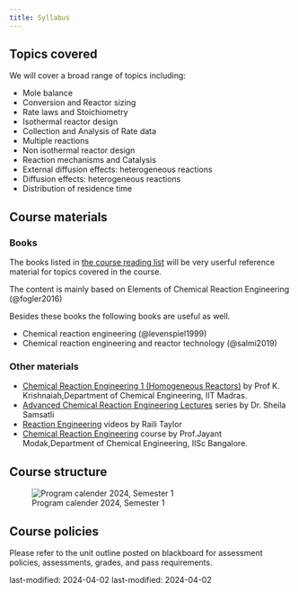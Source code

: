 ```yaml
---
title: Syllabus
---
```


## Topics covered

We will cover a broad range of topics including: 

- Mole balance
- Conversion and Reactor sizing
- Rate laws and Stoichiometry
- Isothermal reactor design
- Collection and Analysis of Rate data
- Multiple reactions
- Non isothermal reactor design
- Reaction mechanisms and Catalysis
- External diffusion effects: heterogeneous reactions
- Diffusion effects: heterogeneous reactions
- Distribution of residence time

## Course materials

### Books

The books listed in [the course reading
list](https://curtin.alma.exlibrisgroup.com/leganto/public/61CUR_INST/lists/15697875750001951)
will be very userful reference material for topics covered in the course.   

The content is mainly based on Elements of Chemical Reaction Engineering (@fogler2016)

Besides these books the following books are useful as well. 

- Chemical reaction engineering (@levenspiel1999)
- Chemical reaction engineering and reactor technology (@salmi2019)

### Other materials

- [Chemical Reaction Engineering 1 (Homogeneous Reactors)](https://www.youtube.com/playlist?list=PLbMVogVj5nJRrrhcrAIIJs1W0qgH5axqO)
  by Prof K. Krishnaiah,Department of Chemical Engineering, IIT Madras. 
- [Advanced Chemical Reaction Engineering Lectures](https://www.youtube.com/playlist?list=PLnqlE22sKQiaxcidrmQ2jRxyD04XQAWfV)
  series by Dr. Sheila Samsatli
- [Reaction Engineering](https://www.youtube.com/playlist?list=PLBUHO4VNB5hACoKj0fpVd5pBr2akmbvEO)
  videos by Raili Taylor
- [Chemical Reaction Engineering](https://www.youtube.com/playlist?list=PLE6AABEBC55CC0F74) course by Prof.Jayant Modak,Department of Chemical Engineering, IISc Bangalore.

## Course structure

![Program calender 2024, Semester 1](../../assets/images/program_calendar_2024_s1.png)

## Course policies

Please refer to the unit outline posted on blackboard for assessment policies,
assessments, grades, and pass requirements. 

last-modified: 2024-04-02
last-modified: 2024-04-02
